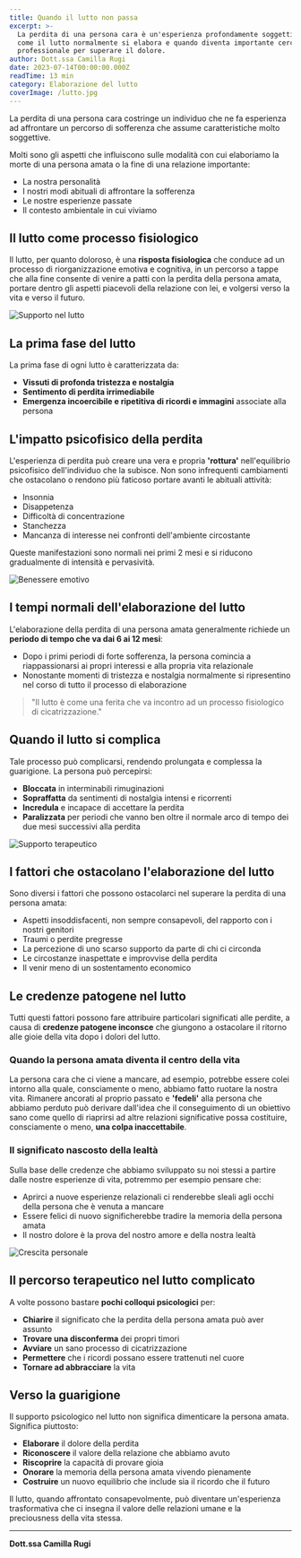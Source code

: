 ```yaml
---
title: Quando il lutto non passa
excerpt: >-
  La perdita di una persona cara è un'esperienza profondamente soggettiva. Scopri 
  come il lutto normalmente si elabora e quando diventa importante cercare aiuto 
  professionale per superare il dolore.
author: Dott.ssa Camilla Rugi
date: 2023-07-14T00:00:00.000Z
readTime: 13 min
category: Elaborazione del lutto
coverImage: /lutto.jpg
---
```


La perdita di una persona cara costringe un individuo che ne fa esperienza ad affrontare un percorso di sofferenza che assume caratteristiche molto soggettive.

Molti sono gli aspetti che influiscono sulle modalità con cui elaboriamo la morte di una persona amata o la fine di una relazione importante:

- La nostra personalità
- I nostri modi abituali di affrontare la sofferenza
- Le nostre esperienze passate
- Il contesto ambientale in cui viviamo

## Il lutto come processo fisiologico

Il lutto, per quanto doloroso, è una **risposta fisiologica** che conduce ad un processo di riorganizzazione emotiva e cognitiva, in un percorso a tappe che alla fine consente di venire a patti con la perdita della persona amata, portare dentro gli aspetti piacevoli della relazione con lei, e volgersi verso la vita e verso il futuro.

![Supporto nel lutto](/counseling-support-guidance-warm-colors.jpg)

## La prima fase del lutto

La prima fase di ogni lutto è caratterizzata da:

- **Vissuti di profonda tristezza e nostalgia**
- **Sentimento di perdita irrimediabile**
- **Emergenza incoercibile e ripetitiva di ricordi e immagini** associate alla persona

## L'impatto psicofisico della perdita

L'esperienza di perdita può creare una vera e propria **'rottura'** nell'equilibrio psicofisico dell'individuo che la subisce. Non sono infrequenti cambiamenti che ostacolano o rendono più faticoso portare avanti le abituali attività:

- Insonnia
- Disappetenza
- Difficoltà di concentrazione
- Stanchezza
- Mancanza di interesse nei confronti dell'ambiente circostante

Queste manifestazioni sono normali nei primi 2 mesi e si riducono gradualmente di intensità e pervasività.

![Benessere emotivo](/peaceful-therapy-room-with-soft-lighting.jpg)

## I tempi normali dell'elaborazione del lutto

L'elaborazione della perdita di una persona amata generalmente richiede un **periodo di tempo che va dai 6 ai 12 mesi**: 

- Dopo i primi periodi di forte sofferenza, la persona comincia a riappassionarsi ai propri interessi e alla propria vita relazionale
- Nonostante momenti di tristezza e nostalgia normalmente si ripresentino nel corso di tutto il processo di elaborazione

> "Il lutto è come una ferita che va incontro ad un processo fisiologico di cicatrizzazione."

## Quando il lutto si complica

Tale processo può complicarsi, rendendo prolungata e complessa la guarigione. La persona può percepirsi:

- **Bloccata** in interminabili rimuginazioni
- **Sopraffatta** da sentimenti di nostalgia intensi e ricorrenti
- **Incredula** e incapace di accettare la perdita
- **Paralizzata** per periodi che vanno ben oltre il normale arco di tempo dei due mesi successivi alla perdita

![Supporto terapeutico](/counseling-session-supportive-environment.jpg)

## I fattori che ostacolano l'elaborazione del lutto

Sono diversi i fattori che possono ostacolarci nel superare la perdita di una persona amata:

- Aspetti insoddisfacenti, non sempre consapevoli, del rapporto con i nostri genitori
- Traumi o perdite pregresse
- La percezione di uno scarso supporto da parte di chi ci circonda
- Le circostanze inaspettate e improvvise della perdita
- Il venir meno di un sostentamento economico

## Le credenze patogene nel lutto

Tutti questi fattori possono fare attribuire particolari significati alle perdite, a causa di **credenze patogene inconsce** che giungono a ostacolare il ritorno alle gioie della vita dopo i dolori del lutto.

### Quando la persona amata diventa il centro della vita

La persona cara che ci viene a mancare, ad esempio, potrebbe essere colei intorno alla quale, consciamente o meno, abbiamo fatto ruotare la nostra vita. Rimanere ancorati al proprio passato e **'fedeli'** alla persona che abbiamo perduto può derivare dall'idea che il conseguimento di un obiettivo sano come quello di riaprirsi ad altre relazioni significative possa costituire, consciamente o meno, **una colpa inaccettabile**.

### Il significato nascosto della lealtà

Sulla base delle credenze che abbiamo sviluppato su noi stessi a partire dalle nostre esperienze di vita, potremmo per esempio pensare che:

- Aprirci a nuove esperienze relazionali ci renderebbe sleali agli occhi della persona che è venuta a mancare
- Essere felici di nuovo significherebbe tradire la memoria della persona amata
- Il nostro dolore è la prova del nostro amore e della nostra lealtà

![Crescita personale](/personal-growth-transformation-positive.jpg)

## Il percorso terapeutico nel lutto complicato

A volte possono bastare **pochi colloqui psicologici** per:

- **Chiarire** il significato che la perdita della persona amata può aver assunto
- **Trovare una disconferma** dei propri timori
- **Avviare** un sano processo di cicatrizzazione
- **Permettere** che i ricordi possano essere trattenuti nel cuore
- **Tornare ad abbracciare** la vita

## Verso la guarigione

Il supporto psicologico nel lutto non significa dimenticare la persona amata. Significa piuttosto:

- **Elaborare** il dolore della perdita
- **Riconoscere** il valore della relazione che abbiamo avuto
- **Riscoprire** la capacità di provare gioia
- **Onorare** la memoria della persona amata vivendo pienamente
- **Costruire** un nuovo equilibrio che include sia il ricordo che il futuro

Il lutto, quando affrontato consapevolmente, può diventare un'esperienza trasformativa che ci insegna il valore delle relazioni umane e la preciousness della vita stessa.

---

**Dott.ssa Camilla Rugi**